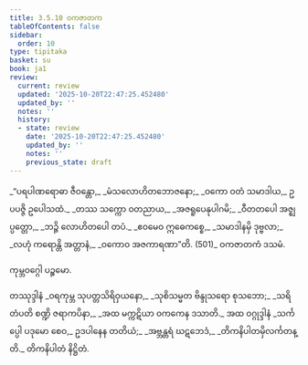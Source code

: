 ```yaml
---
title: 3.5.10 ဝကဇာတက
tableOfContents: false
sidebar:
  order: 10
type: tipitaka
basket: su
book: ja1
review:
  current: review
  updated: '2025-10-20T22:47:25.452480'
  updated_by: ''
  notes: ''
  history:
  - state: review
    date: '2025-10-20T22:47:25.452480'
    updated_by: ''
    notes: ''
    previous_state: draft
---
```



<DynamicBreadcrumb />


<ReviewStatus review={frontmatter.review} showDetails={true} />

<HypothesisAnnotation frontmatter={frontmatter} />

<Division number="148" book="ja1" e="ch" v="22" p="91">

<Paragraph number="874" type="verses" book="ja1">
_“ပရပါဏရောဓာ ဇီဝန္တော,_  
_မံသလောဟိတဘောဇနော;_  
_ဝကော ဝတံ သမာဒါယ,_  
ဥပပဇ္ဇိ ဥပေါသထံ._  

</Paragraph>

</Division>
<Division number="149" book="ja1" e="ch" v="22" p="91">

<Paragraph number="875" type="verses" book="ja1">
_တဿ သက္ကော ဝတညာယ,_  
_အဇရူပေနုပါဂမိ;_  
_ဝီတတပေါ အဇ္ဈပ္ပတ္တော,_  
_ဘဉ္ဇိ လောဟိတပေါ တပံ._  

</Paragraph>

</Division>
<Division number="150" book="ja1" e="ch" v="22" p="92">

<Paragraph number="876" type="verses" book="ja1">
_ဧဝမေဝ ဣဓေကစ္စေ,_  
_သမာဒါနမှိ ဒုဗ္ဗလာ;_  
_လဟုံ ကရောန္တိ အတ္တာနံ,_  
_ဝကောဝ အဇကာရဏာ”တိ. (501)_  


</Paragraph>
</Division>

<Paragraph number="877" type="center" book="ja1">
ဝကဇာတကံ ဒသမံ.

  
ကုမ္ဘဝဂ္ဂေါ ပဉ္စမော.



</Paragraph>

<Paragraph number="878" type="center" book="ja1">
တဿုဒ္ဒါနံ


</Paragraph>

<Paragraph number="879" type="verses" book="ja1">
_ဝရကုမ္ဘ သုပတ္တသိရိဝှယနော,_  
_သုစိသမ္မတ ဗိန္ဒုသရော စုသဘော;_  
_သရိတံပတိ စဏ္ဍိ ဇရာကပိနာ,_  
_အထ မက္ကဋိယာ ဝကကေန ဒသာတိ._  


</Paragraph>

<Paragraph number="880" type="center" book="ja1">
အထ ဝဂ္ဂုဒ္ဒါနံ


</Paragraph>

<Paragraph number="881" type="verses" book="ja1">
_သင်္ကပ္ပေါ ပဒုမော စေဝ,_  
ဥဒပါနေန တတိယံ;_  
_အဗ္ဘန္တရံ ဃဋဘေဒံ,_  
_တိကနိပါတမှိလင်္ကတန္တိ._  


</Paragraph>

<Paragraph number="882" type="center" book="ja1">
တိကနိပါတံ နိဋ္ဌိတံ.
</Paragraph>